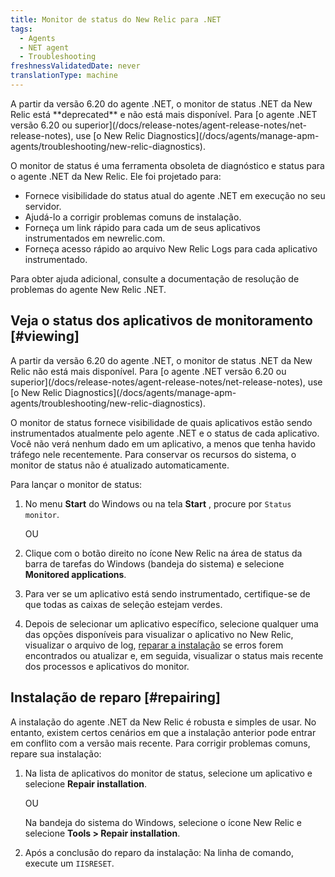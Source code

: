 ```yaml
---
title: Monitor de status do New Relic para .NET
tags:
  - Agents
  - NET agent
  - Troubleshooting
freshnessValidatedDate: never
translationType: machine
---
```


<Callout variant="important">
  A partir da versão 6.20 do agente .NET, o monitor de status .NET da New Relic está <DNT>**deprecated**</DNT> e não está mais disponível. Para [o agente .NET versão 6.20 ou superior](/docs/release-notes/agent-release-notes/net-release-notes), use [o New Relic Diagnostics](/docs/agents/manage-apm-agents/troubleshooting/new-relic-diagnostics).
</Callout>

O monitor de status é uma ferramenta obsoleta de diagnóstico e status para o agente .NET da New Relic. Ele foi projetado para:

* Fornece visibilidade do status atual do agente .NET em execução no seu servidor.
* Ajudá-lo a corrigir problemas comuns de instalação.
* Forneça um link rápido para cada um de seus aplicativos instrumentados em newrelic.com.
* Forneça acesso rápido ao arquivo New Relic Logs para cada aplicativo instrumentado.

Para obter ajuda adicional, consulte a documentação de resolução de problemas do agente New Relic .NET.

## Veja o status dos aplicativos de monitoramento [#viewing]

<Callout variant="important">
  A partir da versão 6.20 do agente .NET, o monitor de status .NET da New Relic não está mais disponível. Para [o agente .NET versão 6.20 ou superior](/docs/release-notes/agent-release-notes/net-release-notes), use [o New Relic Diagnostics](/docs/agents/manage-apm-agents/troubleshooting/new-relic-diagnostics).
</Callout>

O monitor de status fornece visibilidade de quais aplicativos estão sendo instrumentados atualmente pelo agente .NET e o status de cada aplicativo. Você não verá nenhum dado em um aplicativo, a menos que tenha havido tráfego nele recentemente. Para conservar os recursos do sistema, o monitor de status não é atualizado automaticamente.

Para lançar o monitor de status:

1. No menu <DNT>**Start**</DNT> do Windows ou na tela <DNT>**Start**</DNT> , procure por `Status monitor`.

   OU

2. Clique com o botão direito no ícone New Relic na área de status da barra de tarefas do Windows (bandeja do sistema) e selecione <DNT>**Monitored applications**</DNT>.

3. Para ver se um aplicativo está sendo instrumentado, certifique-se de que todas as caixas de seleção estejam verdes.

4. Depois de selecionar um aplicativo específico, selecione qualquer uma das opções disponíveis para visualizar o aplicativo no New Relic, visualizar o arquivo de log, [reparar a instalação](#repairing) se erros forem encontrados ou atualizar e, em seguida, visualizar o status mais recente dos processos e aplicativos do monitor.

## Instalação de reparo [#repairing]

A instalação do agente .NET da New Relic é robusta e simples de usar. No entanto, existem certos cenários em que a instalação anterior pode entrar em conflito com a versão mais recente. Para corrigir problemas comuns, repare sua instalação:

1. Na lista de aplicativos do monitor de status, selecione um aplicativo e selecione <DNT>**Repair installation**</DNT>.

   OU

   Na bandeja do sistema do Windows, selecione o ícone New Relic e selecione <DNT>**Tools > Repair installation**</DNT>.

2. Após a conclusão do reparo da instalação: Na linha de comando, execute um `IISRESET`.
